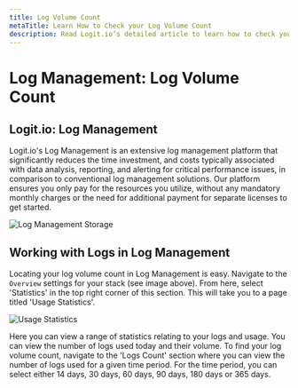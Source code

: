 ```yaml
---
title: Log Volume Count
metaTitle: Learn How to Check your Log Volume Count
description: Read Logit.io’s detailed article to learn how to check your Log Management Log Volume count and other usage statistics.
---
```


# Log Management: Log Volume Count

## Logit.io: Log Management

Logit.io's Log Management is an extensive log management platform that 
significantly reduces the time investment, and costs typically associated 
with data analysis, reporting, and alerting for critical performance issues, 
in comparison to conventional log management solutions. Our platform ensures 
you only pay for the resources you utilize, without any mandatory monthly 
charges or the need for additional payment for separate licenses to get started.

![Log Management Storage](@/images/help/log-management/storage/log-management-storage.png)

## Working with Logs in Log Management

Locating your log volume count in Log Management is easy. Navigate to the `Overview` 
settings for your stack (see image above). From here, select 'Statistics' in 
the top right corner of this section. This will take you to a page titled 'Usage Statistics'.

![Usage Statistics](@/images/help/log-management/storage/usage-statistics.png)

Here you can view a range of statistics relating to your logs and usage. 
You can view the number of logs used today and their volume. To find your 
log volume count, navigate to the 'Logs Count' section where you can view 
the number of logs used for a given time period. For the time period, you 
can select either 14 days, 30 days, 60 days, 90 days, 180 days or 365 days. 